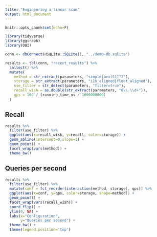 ```yaml
---
title: "Engineering a linear scan"
output: html_document
---
```


```r
knitr::opts_chunk$set(echo=F)

library(tidyverse)
library(ggiraph)
library(DBI)

conn <- dbConnect(RSQLite::SQLite(), "../demo-db.sqlite")
```

```r
results <- tbl(conn, "recent_results") %>%
  collect() %>%
  mutate(
    method = str_extract(parameters, "simple|avx(51)?2"),
    storage = str_extract(parameters, "i16_aligned|float_aligned"),
    use_filter = str_detect(parameters, "filter=true"),
    recall_wish = as.double(str_extract(parameters, "0\\.\\d+")),
    qps = 100 / (running_time_ns / 1000000000)
  )
```

## Recall

```r
results %>%
  filter(use_filter) %>%
  ggplot(aes(x=recall_wish, y=recall, color=storage)) +
  geom_abline(intercept=0,slope=1) +
  geom_point() +
  facet_wrap(vars(method)) +
  theme_bw()
```

## Queries per second

```r
results %>%
  filter(use_filter) %>%
  mutate(conf = fct_reorder(interaction(method, storage), qps)) %>%
  ggplot(aes(x=conf, y=qps, color=storage, shape=method)) +
  geom_point() +
  facet_wrap(vars(recall_wish)) +
  coord_flip() +
  ylim(0, NA) +
  labs(x="Configuration",
       y="Queries per second") +
  theme_bw() +
  theme(legend.position='top')
```

